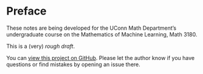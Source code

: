 # Preface {.unnumbered}

These notes are being developed for the UConn Math Department's undergraduate course on the Mathematics of Machine Learning, Math 3180.

This is a (very) *rough draft*.  

You can [view this project on GitHub](https://github.com/jeremy9959/Mathematics-for-Machine-Learning).
Please let the author know if you have questions or find mistakes by opening an issue there.